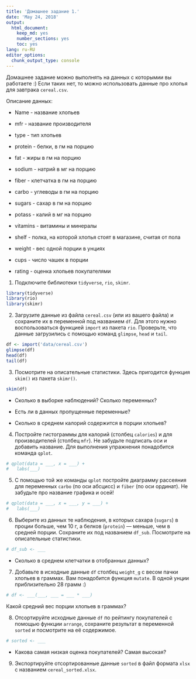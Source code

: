 ```yaml
---
title: 'Домашнее задание 1.'
date: 'May 24, 2018'
output:
  html_document:
    keep_md: yes
    number_sections: yes
    toc: yes
lang: ru-RU
editor_options:
  chunk_output_type: console
---
```


Домашнее задание можно выполнять на данных с которымии вы работаете :)
Если таких нет, то можно использовать данные про хлопья для завтрака `cereal.csv`.

Описание данных:

- Name - название хлопьев

- mfr - название производителя

- type - тип хлопьев

- protein - белки, в гм на порцию

- fat - жиры в гм  на порцию

- sodium - натрий в мг на порцию

- fiber - клетчатка в гм на порцию

- carbo - углеводы в гм на порцию

- sugars - сахар в гм на порцию
 
- potass - калий в мг на порцию

- vitamins - витамины и минералы

- shelf - полка, на которой хлопья стоят в магазине, считая от пола

- weight - вес одной порции в унциях 

- cups - число чашек в порции

- rating - оценка хлопьев покупателями

1. Подключите библиотеки `tidyverse`, `rio`, `skimr`.

```r
library(tidyverse)
library(rio)
library(skimr)
```


2. Загрузите данные из файла `cereal.csv` (или из вашего файла) и
сохраните их в переменной под названием `df`.
Для этого нужно воспользоваться функцией `import` из пакета `rio`.
Проверьте, что данные загрузились с помощью команд `glimpse`, `head` и `tail`.

```r
df <- import('data/cereal.csv')
glimpse(df)
head(df)
tail(df)
```

3. Посмотрите на описательные статистики. 
Здесь пригодится функция `skim()` из пакета `skimr()`.

```r
skim(df)
```

- Сколько в выборке наблюдений? Сколько переменных?

- Есть ли в данных пропущенные переменные? 

- Сколько в среднем калорий содержится в порции хлопьев? 

4. Постройте гистограммы для калорий (столбец `calories`) и для производителей (столбец `mfr`).
Не забудьте подписать оси и добавить название.
Для выполнения упражнения понадобится команда `qplot`.

```r
# qplot(data = ___, x = ___) +
#   labs(___)


```

5. С помощью той же команды `qplot` постройте диаграмму рассеяния для переменных `carbo` (по оси абсцисс) и `fiber` (по оси ординат). Не забудьте про название графика и осей!

```r
# qplot(data = ___, x = ___, y = ___) +
#   labs(___)
```

6. Выберите из данных те наблюдения, в которых сахара (`sugars`) в проции больше, чем 10 г, а белков (`protein`) — меньше, чем в средней порции. Cохраните их под названием `df_sub`. Посмотрите на описательные статистики.
```r
# df_sub <- ___

```

- Сколько в среднем клетчатки в отобранных данных?

7. Добавьте в исходные данные `df` столбец `weight_g` с весом пачки хлопьев в граммах.
Вам понадобится функция `mutate`. В одной унции приблизительно 28 грамм :)

```r
# df <- ___(___, ___ = ___ * ___)

```
Какой средний вес порции хлопьев в граммах?


8. Отсортируйте исходные данные `df` по рейтингу покупателей с помощью функции `arrange`, сохраните результат в переменной `sorted` и посмотрите на её содержимое.

```r
# sorted <- ___

```
- Какова самая низкая оценка покупателей? Самая высокая?

9. Экспортируйте отсортированные данные `sorted` в файл формата `xlsx` с названием `cereal_sorted.xlsx`.

```r

```

